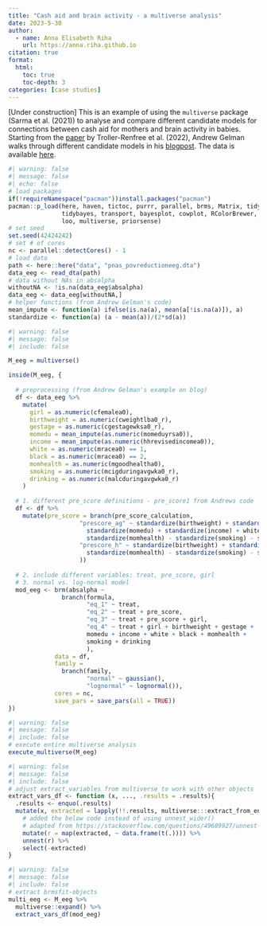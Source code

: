 ```yaml
---
title: "Cash aid and brain activity - a multiverse analysis"
date: 2023-5-30
author: 
  - name: Anna Elisabeth Riha
    url: https://anna.riha.github.io
citation: true
format: 
  html:
    toc: true
    toc-depth: 3
categories: [case studies]
---
```


<style>
p.comment {
background-color: #DBDBDB;
padding: 10px;
border: 1px solid black;
margin-left: 25px;
border-radius: 5px;
font-style: italic;
}

</style>

[Under construction] This is an example of using the $\texttt{multiverse}$ package (Sarma et al. (2021)) to analyse and compare different candidate models for connections between cash aid for mothers and brain activity in babies. Starting from the [paper](https://www.pnas.org/doi/pdf/10.1073/pnas.2115649119) by Troller-Renfree et al. (2022), Andrew Gelman walks through different candidate models in his [blogpost](https://statmodeling.stat.columbia.edu/2022/01/25/im-skeptical-of-that-claim-that-cash-aid-to-poor-mothers-increases-brain-activity-in-babies/). The data is available [here](https://www.openicpsr.org/openicpsr/project/159422/version/V2/view;jsessionid=744DEB563344619A12721CB4868A04E7?path=/openicpsr/159422/fcr:versions/V2/Troller-Renfree-et-al.--2022--PNAS&type=folder).

```r
#| warning: false
#| message: false 
#| echo: false 
# load packages 
if(!requireNamespace("pacman"))install.packages("pacman")
pacman::p_load(here, haven, tictoc, purrr, parallel, brms, Matrix, tidyverse, 
               tidybayes, transport, bayesplot, cowplot, RColorBrewer,
               loo, multiverse, priorsense)
# set seed
set.seed(42424242)
# set # of cores 
nc <- parallel::detectCores() - 1
# load data 
path <- here::here("data", "pnas_povreductioneeg.dta")
data_eeg <- read_dta(path)
# data without NAs in absalpha
withoutNA <- !is.na(data_eeg$absalpha)
data_eeg <- data_eeg[withoutNA,]
# helper functions (from Andrew Gelman's code)
mean_impute <- function(a) ifelse(is.na(a), mean(a[!is.na(a)]), a)
standardize <- function(a) (a - mean(a))/(2*sd(a))
```

```r
#| warning: false
#| message: false 
#| include: false

M_eeg = multiverse()

inside(M_eeg, {
  
  # preprocessing (from Andrew Gelman's example on blog)
  df <- data_eeg %>%
    mutate(
      girl = as.numeric(cfemalea0),
      birthweight = as.numeric(cweightlba0_r),
      gestage = as.numeric(cgestagewksa0_r),
      momedu = mean_impute(as.numeric(momeduyrsa0)),
      income = mean_impute(as.numeric(hhrevisedincomea0)),
      white = as.numeric(mracea0) == 1,
      black = as.numeric(mracea0) == 2,
      momhealth = as.numeric(mgoodhealtha0),
      smoking = as.numeric(mcigduringavgwka0_r),
      drinking = as.numeric(malcduringavgwka0_r)
    )
  
  # 1. different pre_score definitions - pre_score1 from Andrews code
  df <- df %>%
    mutate(pre_score = branch(pre_score_calculation,
                    "prescore_ag" ~ standardize(birthweight) + standardize(gestage) + 
                      standardize(momedu) + standardize(income) + white - black + 
                      standardize(momhealth) - standardize(smoking) - standardize(drinking),
                    "prescore_h" ~ standardize(birthweight) + standardize(gestage) +
                      standardize(momhealth) - standardize(smoking) - standardize(drinking)
                    ))
  
  # 2. include different variables: treat, pre_score, girl 
  # 3. normal vs. log-normal model 
  mod_eeg <- brm(absalpha ~ 
               branch(formula, 
                      "eq_1" ~ treat,
                      "eq_2" ~ treat + pre_score,
                      "eq_3" ~ treat + pre_score + girl,
                      "eq_4" ~ treat + girl + birthweight + gestage + 
                      momedu + income + white + black + momhealth + 
                      smoking + drinking
                      ),
             data = df, 
             family = 
               branch(family, 
                      "normal" ~ gaussian(), 
                      "lognormal" ~ lognormal()),
             cores = nc,
             save_pars = save_pars(all = TRUE))
})
```

```r
#| warning: false
#| message: false 
#| include: false
# execute entire multiverse analysis
execute_multiverse(M_eeg)
```

```r
#| warning: false
#| message: false 
#| include: false
# adjust extract_variables from multiverse to work with other objects 
extract_vars_df <- function (x, ..., .results = .results){
  .results <- enquo(.results)
  mutate(x, extracted = lapply(!!.results, multiverse:::extract_from_env, ...)) %>%
    # added the below code instead of using unnest_wider()
    # adapted from https://stackoverflow.com/questions/49689927/unnest-a-list-column-directly-into-several-columns
    mutate(r = map(extracted, ~ data.frame(t(.)))) %>%
    unnest(r) %>%
    select(-extracted)
}
```

```r
#| warning: false
#| message: false 
#| include: false
# extract brmsfit-objects 
multi_eeg <- M_eeg %>% 
  multiverse::expand() %>% 
  extract_vars_df(mod_eeg)
```
